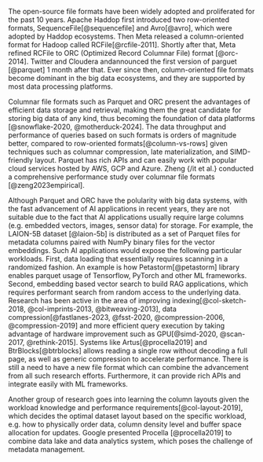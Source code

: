  The open-source file formats have been widely adopted and proliferated for the past 10 years. 
 Apache Haddop first introduced two row-oriented formats, SequenceFile[@sequencefile] and Avro[@avro], which 
 were adopted by Haddop ecosystems. Then Meta released a column-oriented format for Hadoop called RCFile[@rcfile-2011]. 
 Shortly after that, Meta refined RCFile to ORC (Optimized Record Columnar File) format [@orc-2014]. 
 Twitter and Cloudera andannounced the first version of parguet [@parquet] 1 month after that. 
 Ever since then, column-oriented file formats become dominant in the big data ecosystems, 
 and they are supported by most data processing platforms.

 Columnar file formats such as Parquet and ORC present the advantages of efficient data storage and retrieval,
 making them the great candidate for storing big data of any kind, thus becoming the foundation of data platforms [@snowflake-2020, @motherduck-2024]. 
 The data throughput and performance of queries based on such formats is orders of magnitude better, compared to row-oriented formats[@column-vs-rows]
 given techniques such as columnar compression, late materialization, and SIMD-friendly layout. Parquet has rich APIs and can easily work with popular 
 cloud services hosted by AWS, GCP and Azure. Zheng {/it et al.} conducted a comprehensive performance study 
 over columnar file formats [@zeng2023empirical].

 Although Parquet and ORC have the polularity with big data systems, with the fast advancement of AI applications in 
 recent years, they are not suitable due to the fact that AI applications usually require large columns 
 (e.g. embedded vectors, images, sensor data) for storage. For example, the LAION-5B dataset [@laion-5b] is distributed as a set of Parquet files for 
 metadata columns paired with NumPy binary files for the vector embeddings. Such AI applications would expose the following
 particular workloads. First, data loading that essentially requires scanning in a randomized fashion. An example is
 how Petastorm[@petastorm] library enables parquet usage of Tensorflow, PyTorch and other ML frameworks. Second, embedding based
 vector search to build RAG applications, which requires performant search from random access to the underlying data. Research has been active in the area of 
 improving indexing[@col-sketch-2018, @col-imprints-2013, @bitweaving-2013], 
 data compression[@fastlanes-2023, @fsst-2020, @compression-2006, @compression-2019] and more efficient query execution by taking advantage of 
 hardware improvement such as GPU[@simd-2020, @scan-2017, @rethink-2015]. Systems like Artus[@procella2019] and BtrBlocks[@btrblocks] allows reading a single row without 
 decoding a full page, as well as generic compression to accelerate performance. There is still a need to 
 have a new file format which can combine the advancement from all such research efforts. Furthermore,
 it can provide rich APIs and integrate easily with ML frameworks.

 Another group of research goes into learning the column layouts given the workload 
 knowledge and performance requirements[@col-layout-2019], which decides the optimal dataset layout 
 based on the specific workload, e.g. how to physically order data, column density level and buffer 
 space allocation for updates. Google presented Procella [@procella2019] to combine data lake and data 
 analytics system, which poses the challenge of metadata management. 
